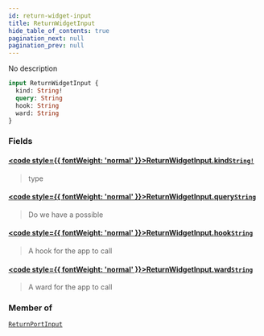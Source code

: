 ```yaml
---
id: return-widget-input
title: ReturnWidgetInput
hide_table_of_contents: true
pagination_next: null
pagination_prev: null
---
```








No description

```graphql
input ReturnWidgetInput {
  kind: String!
  query: String
  hook: String
  ward: String
}
```


### Fields

#### [<code style={{ fontWeight: 'normal' }}>ReturnWidgetInput.<b>kind</b></code>](#)<Bullet />[`String!`](/docs/schemas/fluss/scalars/string) <Badge class="secondary" text="non-null"/> <Badge class="secondary" text="scalar"/>
> type
> 

#### [<code style={{ fontWeight: 'normal' }}>ReturnWidgetInput.<b>query</b></code>](#)<Bullet />[`String`](/docs/schemas/fluss/scalars/string) <Badge class="secondary" text="scalar"/>
> Do we have a possible
> 

#### [<code style={{ fontWeight: 'normal' }}>ReturnWidgetInput.<b>hook</b></code>](#)<Bullet />[`String`](/docs/schemas/fluss/scalars/string) <Badge class="secondary" text="scalar"/>
> A hook for the app to call
> 

#### [<code style={{ fontWeight: 'normal' }}>ReturnWidgetInput.<b>ward</b></code>](#)<Bullet />[`String`](/docs/schemas/fluss/scalars/string) <Badge class="secondary" text="scalar"/>
> A ward for the app to call
> 



### Member of

[`ReturnPortInput`](/docs/schemas/fluss/inputs/return-port-input)  <Badge class="secondary" text="input"/>



